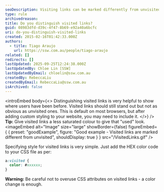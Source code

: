 ```yaml
---
seoDescription: Visiting links can be marked differently from unvisited ones with a less saturated color to give that "used" look.
type: rule
archivedreason:
title: Do you distinguish visited links?
guid: 08983dfd-d39c-4f47-8b69-e92a40a6bcfc
uri: do-you-distinguish-visited-links
created: 2015-02-16T01:42:33.000Z
authors:
  - title: Tiago Araujo
    url: https://ssw.com.au/people/tiago-araujo
related: []
redirects: []
lastUpdated: 2025-09-25T12:24:38.000Z
lastUpdatedBy: Chloe Lin [SSW]
lastUpdatedByEmail: chloelin@ssw.com.au
createdBy: RebeccaLiu
createdByEmail: RebeccaLiu@ssw.com.au
isArchived: false
---
```


<introEmbed
  body={<>
Distinguishing visited links is very helpful to show where users have been before. Visited links should still stand out but not as obvious as unvisited ones. This is default on most browsers, but after adding custom styling to your website, you may need to include it.
  </>}
/>
**Tip:** Give visited links a less saturated colour to give that "used" look.
<imageEmbed
  alt="Image"
  size="large"
  showBorder={false}
  figureEmbed={ {
    preset: "goodExample",
    figure: "Good example - Visited links are marked different from unvisited",
    shouldDisplay: true
  } }
  src="/VisitedLinks.gif"
/>

Specifying style for visited links is very simple. Just add the HEX color code to your CSS file as per:

```css
a:visited {
  color: #xxxxxx;
}
```

**Warning:** Be careful not to overuse CSS attributes on visited links - a color change is enough.

